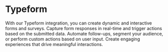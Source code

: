 # Typeform

With our Typeform integration, you can create dynamic and interactive forms and surveys. Capture form responses in real-time and trigger actions based on the submitted data. Automate follow-ups, segment your audience, or perform custom actions based on user input. Create engaging experiences that drive meaningful interactions.
